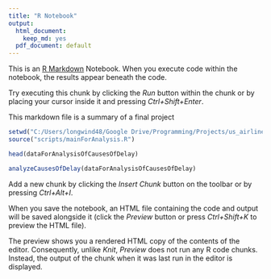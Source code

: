 ```yaml
---
title: "R Notebook"
output:
  html_document:
    keep_md: yes
  pdf_document: default
---
```


This is an [R Markdown](http://rmarkdown.rstudio.com) Notebook. When you execute code within the notebook, the results appear beneath the code. 

Try executing this chunk by clicking the *Run* button within the chunk or by placing your cursor inside it and pressing *Ctrl+Shift+Enter*. 

This markdown file is a summary of a final project 

```r
setwd("C:/Users/longwind48/Google Drive/Programming/Projects/us_airline_delay_prediction")
source("scripts/mainForAnalysis.R")
```

```r
head(dataForAnalysisOfCausesOfDelay)
```

```r
analyzeCausesOfDelay(dataForAnalysisOfCausesOfDelay)
```



Add a new chunk by clicking the *Insert Chunk* button on the toolbar or by pressing *Ctrl+Alt+I*.

When you save the notebook, an HTML file containing the code and output will be saved alongside it (click the *Preview* button or press *Ctrl+Shift+K* to preview the HTML file).

The preview shows you a rendered HTML copy of the contents of the editor. Consequently, unlike *Knit*, *Preview* does not run any R code chunks. Instead, the output of the chunk when it was last run in the editor is displayed.
